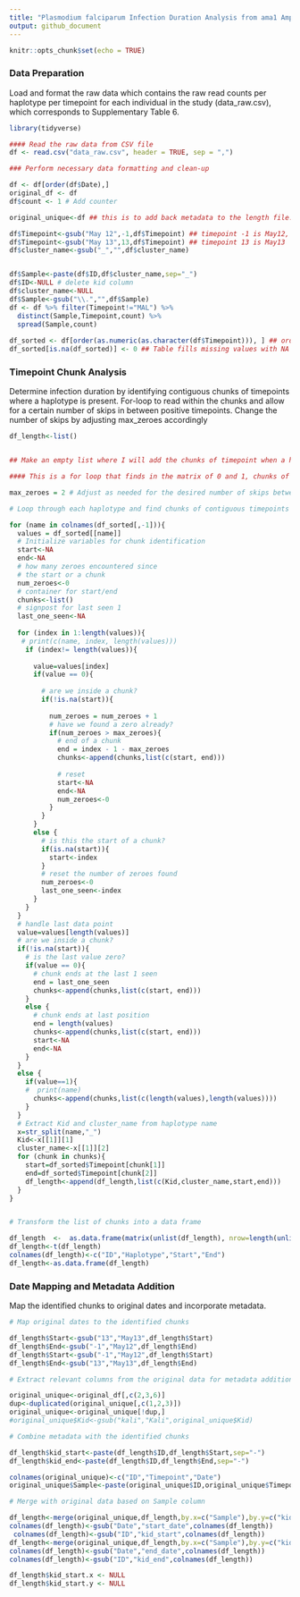 ```yaml
---
title: "Plasmodium falciparum Infection Duration Analysis from ama1 Amplicon Sequencing Data"
output: github_document
---
```


```r
knitr::opts_chunk$set(echo = TRUE)

```

### Data Preparation
Load and format the raw data which contains the raw read counts per haplotype per timepoint for each individual in the study (data_raw.csv), which corresponds to Supplementary Table 6.


```r

library(tidyverse)

#### Read the raw data from CSV file
df <- read.csv("data_raw.csv", header = TRUE, sep = ",")

### Perform necessary data formatting and clean-up

df <- df[order(df$Date),]
original_df <- df
df$count <- 1 # Add counter

original_unique<-df ## this is to add back metadata to the length file.

df$Timepoint<-gsub("May 12",-1,df$Timepoint) ## timepoint -1 is May12, we exclude this timepoint from the analysis
df$Timepoint<-gsub("May 13",13,df$Timepoint) ## timepoint 13 is May13
df$cluster_name<-gsub("_","",df$cluster_name)


df$Sample<-paste(df$ID,df$cluster_name,sep="_")
df$ID<-NULL # delete kid column
df$cluster_name<-NULL
df$Sample<-gsub("\\.","",df$Sample)
df <- df %>% filter(Timepoint!="MAL") %>%
  distinct(Sample,Timepoint,count) %>%
  spread(Sample,count)
  
df_sorted <- df[order(as.numeric(as.character(df$Timepoint))), ] ## order timepoints as numeric 
df_sorted[is.na(df_sorted)] <- 0 ## Table fills missing values with NA so change them all to 0

```

### Timepoint Chunk Analysis

Determine infection duration by identifying contiguous chunks of timepoints where a haplotype is present.
For-loop to read within the chunks and allow for a certain number of skips in between positive timepoints. 
Change the number of skips by adjusting max_zeroes accordingly

```r

df_length<-list()


## Make an empty list where I will add the chunks of timepoint when a haplotype is present. Remember to run this empty list before the for loop

#### This is a for loop that finds in the matrix of 0 and 1, chunks of 1s allowing TWO or FOUR SKIPS ####

max_zeroes = 2 # Adjust as needed for the desired number of skips between positive timepoints

# Loop through each haplotype and find chunks of contiguous timepoints

for (name in colnames(df_sorted[,-1])){
  values = df_sorted[[name]]
  # Initialize variables for chunk identification
  start<-NA
  end<-NA
  # how many zeroes encountered since
  # the start or a chunk
  num_zeroes<-0
  # container for start/end
  chunks<-list()
  # signpost for last seen 1
  last_one_seen<-NA
  
  for (index in 1:length(values)){
   # print(c(name, index, length(values)))
    if (index!= length(values)){
      
      value=values[index]
      if(value == 0){
        
        # are we inside a chunk?
        if(!is.na(start)){
          
          num_zeroes = num_zeroes + 1
          # have we found a zero already?
          if(num_zeroes > max_zeroes){
            # end of a chunk
            end = index - 1 - max_zeroes
            chunks<-append(chunks,list(c(start, end)))
            
            # reset
            start<-NA
            end<-NA
            num_zeroes<-0
          }
        }
      }
      else {
        # is this the start of a chunk?
        if(is.na(start)){
          start<-index
        }
        # reset the number of zeroes found
        num_zeroes<-0
        last_one_seen<-index
      }
    }
  }
  # handle last data point
  value=values[length(values)]
  # are we inside a chunk?
  if(!is.na(start)){
    # is the last value zero?
    if(value == 0){
      # chunk ends at the last 1 seen
      end = last_one_seen
      chunks<-append(chunks,list(c(start, end)))
    }
    else {
      # chunk ends at last position
      end = length(values)
      chunks<-append(chunks,list(c(start, end)))
      start<-NA
      end<-NA
    }
  }
  else {
    if(value==1){
    #  print(name)
      chunks<-append(chunks,list(c(length(values),length(values))))
    }
  }
  # Extract Kid and cluster_name from haplotype name  
  x=str_split(name,"_")
  Kid<-x[[1]][1]
  cluster_name<-x[[1]][2]
  for (chunk in chunks){
    start=df_sorted$Timepoint[chunk[1]]
    end=df_sorted$Timepoint[chunk[2]]
    df_length<-append(df_length,list(c(Kid,cluster_name,start,end)))
  }
}


# Transform the list of chunks into a data frame

df_length  <-  as.data.frame(matrix(unlist(df_length), nrow=length(unlist(df_length[1]))))
df_length<-t(df_length)
colnames(df_length)<-c("ID","Haplotype","Start","End")
df_length<-as.data.frame(df_length)

```

### Date Mapping and Metadata Addition

Map the identified chunks to original dates and incorporate metadata.

```r

# Map original dates to the identified chunks

df_length$Start<-gsub("13","May13",df_length$Start)
df_length$End<-gsub("-1","May12",df_length$End)
df_length$Start<-gsub("-1","May12",df_length$Start)
df_length$End<-gsub("13","May13",df_length$End)

# Extract relevant columns from the original data for metadata addition

original_unique<-original_df[,c(2,3,6)]
dup<-duplicated(original_unique[,c(1,2,3)])
original_unique<-original_unique[!dup,]
#original_unique$Kid<-gsub("kali","Kali",original_unique$Kid)

# Combine metadata with the identified chunks

df_length$kid_start<-paste(df_length$ID,df_length$Start,sep="-")
df_length$kid_end<-paste(df_length$ID,df_length$End,sep="-")

colnames(original_unique)<-c("ID","Timepoint","Date")
original_unique$Sample<-paste(original_unique$ID,original_unique$Timepoint,sep="-")

# Merge with original data based on Sample column

df_length<-merge(original_unique,df_length,by.x=c("Sample"),by.y=c("kid_start"))
colnames(df_length)<-gsub("Date","start_date",colnames(df_length))
 colnames(df_length)<-gsub("ID","kid_start",colnames(df_length))
df_length<-merge(original_unique,df_length,by.x=c("Sample"),by.y=c("kid_end"))
colnames(df_length)<-gsub("Date","end_date",colnames(df_length))
colnames(df_length)<-gsub("ID","kid_end",colnames(df_length))

df_length$kid_start.x <- NULL
df_length$kid_start.y <- NULL
```

